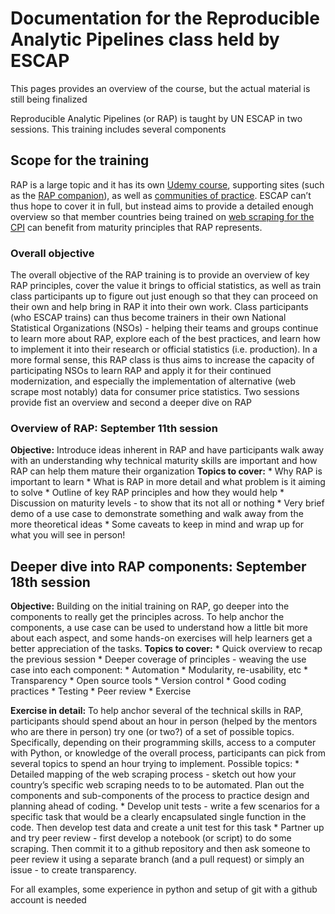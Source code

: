 # Documentation for the Reproducible Analytic Pipelines class held by ESCAP

::: callout-note
This pages provides an overview of the course, but the actual material is still being finalized
:::

Reproducible Analytic Pipelines (or RAP) is taught by UN ESCAP in two sessions. This training includes several components

## Scope for the training

RAP is a large topic and it has its own [Udemy course](https://www.udemy.com/course/reproducible-analytical-pipelines/), supporting sites (such as the [RAP companion](https://ukgovdatascience.github.io/rap_companion/)), as well as [communities of practice](https://nhsdigital.github.io/rap-community-of-practice/). ESCAP can't thus hope to cover it in full, but instead aims to provide a detailed enough overview so that member countries being trained on [web scraping for the CPI](https://xtophe.notion.site/Web-Scraping-for-CPI-Training-c36b27c2ea6b4f02ad760069afaf6fb5) can benefit from maturity principles that RAP represents.

### Overall objective

The overall objective of the RAP training is to provide an overview of key RAP principles, cover the value it brings to official statistics, as well as train class participants up to figure out just enough so that they can proceed on their own and help bring in RAP it into their own work. Class participants (who ESCAP trains) can thus become trainers in their own National Statistical Organizations (NSOs) - helping their teams and groups continue to learn more about RAP, explore each of the best practices, and learn how to implement it into their research or official statistics (i.e. production). In a more formal sense, this RAP class is thus aims to increase the capacity of participating NSOs to learn RAP and apply it for their continued modernization, and especially the implementation of alternative (web scrape most notably) data for consumer price statistics. Two sessions provide fist an overview and second a deeper dive on RAP

### Overview of RAP: September 11th session {#rap-session-1}

**Objective:** Introduce ideas inherent in RAP and have participants walk away with an understanding why technical maturity skills are important and how RAP can help them mature their organization
**Topics to cover:**
* Why RAP is important to learn
* What is RAP in more detail and what problem is it aiming to solve
* Outline of key RAP principles and how they would help
* Discussion on maturity levels - to show that its not all or nothing
* Very brief demo of a use case to demonstrate something and walk away from the more theoretical ideas
* Some caveats to keep in mind and wrap up for what you will see in person!

## Deeper dive into RAP components: September 18th session {#rap-session-2}

**Objective:** Building on the initial training on RAP, go deeper into the components to really get the principles across. To help anchor the components, a use case can be used to understand how a little bit more about each aspect, and some hands-on exercises will help learners get a better appreciation of the tasks.
**Topics to cover:**
* Quick overview to recap the previous session
* Deeper coverage of principles - weaving the use case into each component:
  * Automation
  * Modularity, re-usability, etc
  * Transparency 
  * Open source tools
  * Version control 
  * Good coding practices
  * Testing
  * Peer review
* Exercise

**Exercise in detail:** To help anchor several of the technical skills in RAP, participants should spend about an hour in person (helped by the mentors who are there in person) try one (or two?) of a set of possible topics. Specifically, depending on their programming skills, access to a computer with Python, or knowledge of the overall process, participants can pick from several topics to spend an hour trying to implement. Possible topics:
* Detailed mapping of the web scraping process - sketch out how your country's specific web scraping needs to to be automated. Plan out the components and sub-components of the process to practice design and planning ahead of coding.
* Develop unit tests - write a few scenarios for a specific task that would be a clearly encapsulated single function in the code. Then develop test data and create a unit test for this task
* Partner up and try peer review - first develop a notebook (or script) to do some scraping. Then commit it to a github repository and then ask someone to peer review it using a separate branch (and a pull request) or simply an issue - to create transparency. 

For all examples, some experience in python and setup of git with a github account is needed
